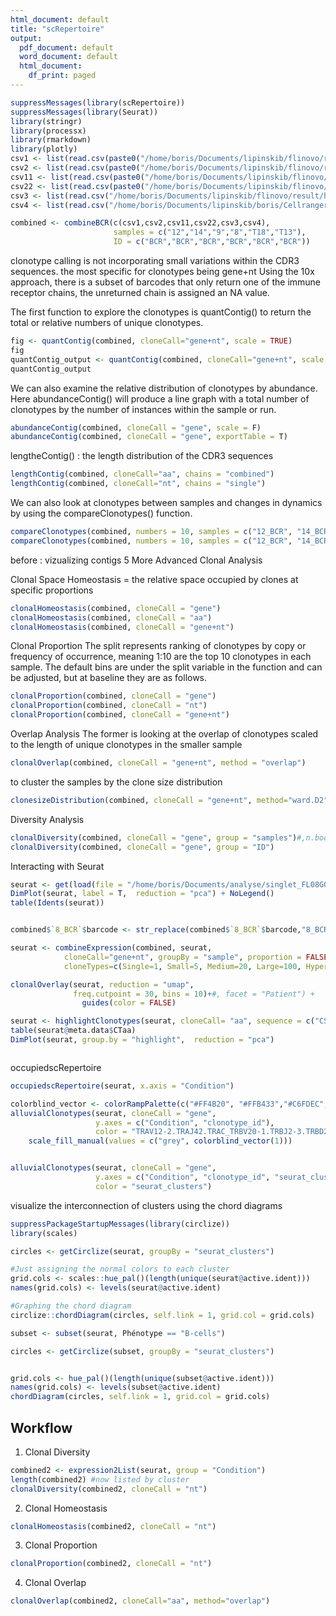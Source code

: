 ```yaml
---
html_document: default
title: "scRepertoire"
output:
  pdf_document: default
  word_document: default
  html_document:
    df_print: paged
---
```


```r
suppressMessages(library(scRepertoire))
suppressMessages(library(Seurat))
library(stringr)
library(processx)
library(rmarkdown)
library(plotly)
csv1 <- list(read.csv(paste0("/home/boris/Documents/lipinskib/flinovo/result/FL12C1888/VDJ/FL12C1888_CellrangerVDJ/outs/filtered_contig_annotations.csv"), stringsAsFactors = FALSE))
csv2 <- list(read.csv(paste0("/home/boris/Documents/lipinskib/flinovo/result/FL140304/VDJ/FL140304_CellrangerVDJ/outs/filtered_contig_annotations.csv"), stringsAsFactors = FALSE))
csv11 <- list(read.csv(paste0("/home/boris/Documents/lipinskib/flinovo/result/FL09C1164/VDJ/CellrangerVDJ/outs/filtered_contig_annotations.csv"), stringsAsFactors = FALSE))
csv22 <- list(read.csv(paste0("/home/boris/Documents/lipinskib/flinovo/result/FL08G0293/VDJ/FL08G0293_CellrangerVDJ/outs/filtered_contig_annotations.csv"), stringsAsFactors = FALSE))
csv3 <- list(read.csv("/home/boris/Documents/lipinskib/flinovo/result/hFL_180008B/hFL_180008B_CellrangerVDJ/outs/filtered_contig_annotations.csv", stringsAsFactors = FALSE))
csv4 <- list(read.csv("/home/boris/Documents/lipinskib/boris/Cellranger/result/hFL_130337/VDJ/hFL_130337_CellrangerVDJ/outs/filtered_contig_annotations.csv", stringsAsFactors = FALSE))

combined <- combineBCR(c(csv1,csv2,csv11,csv22,csv3,csv4), 
                       samples = c("12","14","9","8","T18","T13"), 
                       ID = c("BCR","BCR","BCR","BCR","BCR","BCR"))
```

clonotype calling is not incorporating small variations within the CDR3 sequences.
the most specific for clonotypes being gene+nt
Using the 10x approach, there is a subset of barcodes that only return one of the immune receptor chains, the unreturned chain is assigned an NA value.


The first function to explore the clonotypes is quantContig() to return the total or relative numbers of unique clonotypes.


```r
fig <- quantContig(combined, cloneCall="gene+nt", scale = TRUE)
fig
quantContig_output <- quantContig(combined, cloneCall="gene+nt", scale = TRUE, exportTable = TRUE)
quantContig_output

```

We can also examine the relative distribution of clonotypes by abundance. Here abundanceContig() will produce a line graph with a total number of clonotypes by the number of instances within the sample or run.

```r
abundanceContig(combined, cloneCall = "gene", scale = F)
abundanceContig(combined, cloneCall = "gene", exportTable = T)
```


lengtheContig() : the length distribution of the CDR3 sequences

```r
lengthContig(combined, cloneCall="aa", chains = "combined") 
lengthContig(combined, cloneCall="nt", chains = "single") 
```


We can also look at clonotypes between samples and changes in dynamics by using the compareClonotypes() function.

```r
compareClonotypes(combined, numbers = 10, samples = c("12_BCR", "14_BCR","8_BCR", "9_BCR","T18_BCR","T13_BCR"), cloneCall="aa", graph = "alluvial")
compareClonotypes(combined, numbers = 10, samples = c("12_BCR", "14_BCR","8_BCR", "9_BCR","T18_BCR","T13_BCR"), cloneCall="gene+nt", graph = "alluvial")
```
before : vizualizing contigs
5 More Advanced Clonal Analysis

Clonal Space Homeostasis = the relative space occupied by clones at specific proportions

```r
clonalHomeostasis(combined, cloneCall = "gene")
clonalHomeostasis(combined, cloneCall = "aa")
clonalHomeostasis(combined, cloneCall = "gene+nt")
```
Clonal Proportion 
The split represents ranking of clonotypes by copy or frequency of occurrence, meaning 1:10 are the top 10 clonotypes in each sample. The default bins are under the split variable in the function and can be adjusted, but at baseline they are as follows.


```r
clonalProportion(combined, cloneCall = "gene") 
clonalProportion(combined, cloneCall = "nt") 
clonalProportion(combined, cloneCall = "gene+nt") 
```

Overlap Analysis
The former is looking at the overlap of clonotypes scaled to the length of unique clonotypes in the smaller sample

```r
clonalOverlap(combined, cloneCall = "gene+nt", method = "overlap")
```
to cluster the samples by the clone size distribution 
```r
clonesizeDistribution(combined, cloneCall = "gene+nt", method="ward.D2")
```
 Diversity Analysis

```r
clonalDiversity(combined, cloneCall = "gene", group = "samples")#,n.boots = 100)
clonalDiversity(combined, cloneCall = "gene", group = "ID")
```




 Interacting with Seurat


```r
seurat <- get(load(file = "/home/boris/Documents/analyse/singlet_FL08G0293.RData"))
DimPlot(seurat, label = T,  reduction = "pca") + NoLegend()
table(Idents(seurat))


combined$`8_BCR`$barcode <- str_replace(combined$`8_BCR`$barcode,"8_BCR_","")

seurat <- combineExpression(combined, seurat, 
            cloneCall="gene+nt", groupBy = "sample", proportion = FALSE, 
            cloneTypes=c(Single=1, Small=5, Medium=20, Large=100, Hyperexpanded=500))

```

```r
clonalOverlay(seurat, reduction = "umap", 
              freq.cutpoint = 30, bins = 10)+#, facet = "Patient") + 
                guides(color = FALSE)

seurat <- highlightClonotypes(seurat, cloneCall= "aa", sequence = c("CSRVGSCGGLGCPHYDYW_CQQYTSYPLTF", "CSRVGSCGGLGCPHYDYW_CQQYSSYPLTF", "CSRVGSCGGLGCPHNDYW_CQQYTSYPLTF", "NA_CQQYTSYPLTF"))
table(seurat@meta.data$CTaa)
DimPlot(seurat, group.by = "highlight",  reduction = "pca")

```
```r

```
occupiedscRepertoire

```r
occupiedscRepertoire(seurat, x.axis = "Condition")
```

```r
colorblind_vector <- colorRampPalette(c("#FF4B20", "#FFB433","#C6FDEC", "#7AC5FF", "#0348A6"))
alluvialClonotypes(seurat, cloneCall = "gene", 
                   y.axes = c("Condition", "clonotype_id"), 
                   color = "TRAV12-2.TRAJ42.TRAC_TRBV20-1.TRBJ2-3.TRBD2.TRBC2") + 
    scale_fill_manual(values = c("grey", colorblind_vector(1)))


alluvialClonotypes(seurat, cloneCall = "gene", 
                   y.axes = c("Condition", "clonotype_id", "seurat_clusters"), 
                   color = "seurat_clusters") 
```




visualize the interconnection of clusters using the chord diagrams 




```r
suppressPackageStartupMessages(library(circlize))
library(scales)

circles <- getCirclize(seurat, groupBy = "seurat_clusters")

#Just assigning the normal colors to each cluster
grid.cols <- scales::hue_pal()(length(unique(seurat@active.ident)))
names(grid.cols) <- levels(seurat@active.ident)

#Graphing the chord diagram
circlize::chordDiagram(circles, self.link = 1, grid.col = grid.cols)
```
```r
subset <- subset(seurat, Phénotype == "B-cells")

circles <- getCirclize(subset, groupBy = "seurat_clusters")


grid.cols <- hue_pal()(length(unique(subset@active.ident)))
names(grid.cols) <- levels(subset@active.ident)
chordDiagram(circles, self.link = 1, grid.col = grid.cols)
```






## Workflow

 1. Clonal Diversity
```r
combined2 <- expression2List(seurat, group = "Condition")
length(combined2) #now listed by cluster
clonalDiversity(combined2, cloneCall = "nt")
```


2. Clonal Homeostasis

```r
clonalHomeostasis(combined2, cloneCall = "nt")
```


 3. Clonal Proportion
 
```r
clonalProportion(combined2, cloneCall = "nt")
```

 4. Clonal Overlap
 
 
```r
clonalOverlap(combined2, cloneCall="aa", method="overlap")
```
 
 